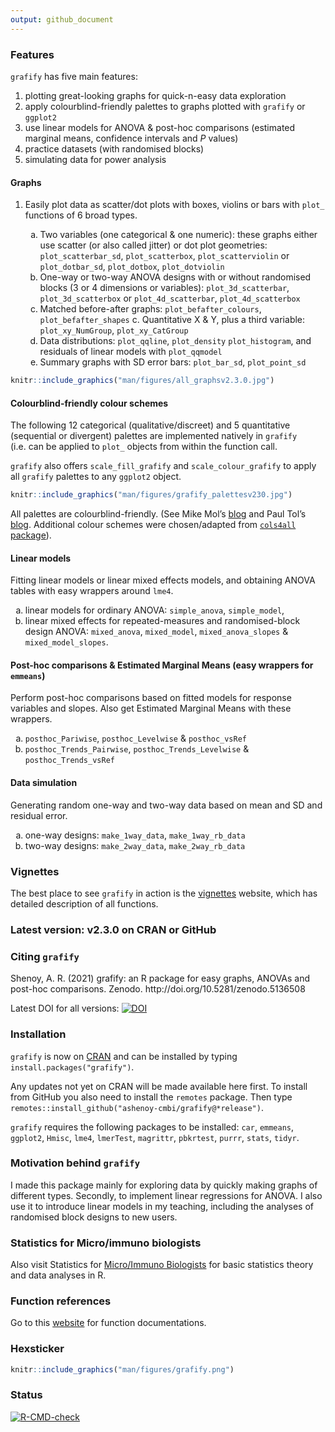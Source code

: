 ```yaml
---
output: github_document
---
```


### Features

`grafify` has five main features: 

1. plotting great-looking graphs for quick-n-easy data exploration
2. apply colourblind-friendly palettes to graphs plotted with `grafify` or `ggplot2`
3. use linear models for ANOVA & post-hoc comparisons (estimated marginal means, confidence intervals and *P* values)
4. practice datasets (with randomised blocks) 
5. simulating data for power analysis 

#### Graphs

1. Easily plot data as scatter/dot plots with boxes, violins or bars with `plot_` functions of 6 broad types. 

     a. Two variables (one categorical & one numeric): these graphs either use scatter (or also called jitter) or dot plot geometries: `plot_scatterbar_sd`, `plot_scatterbox`, `plot_scatterviolin` or `plot_dotbar_sd`, `plot_dotbox`, `plot_dotviolin`
     b. One-way or two-way ANOVA designs with or without randomised blocks (3 or 4 dimensions or variables): `plot_3d_scatterbar`, `plot_3d_scatterbox` or `plot_4d_scatterbar`, `plot_4d_scatterbox` 
     c. Matched before-after graphs: `plot_befafter_colours`, `plot_befafter_shapes`     c. Quantitative X & Y, plus a third variable: `plot_xy_NumGroup`, `plot_xy_CatGroup` 
     d. Data distributions: `plot_qqline`, `plot_density` `plot_histogram`, and residuals of linear models with `plot_qqmodel`
     f. Summary graphs with SD error bars: `plot_bar_sd`, `plot_point_sd`
  
  
```r
knitr::include_graphics("man/figures/all_graphsv2.3.0.jpg")
```

#### Colourblind-friendly colour schemes

The following 12 categorical (qualitative/discreet) and 5 quantitative (sequential or divergent) palettes are implemented natively in `grafify` (i.e. can be applied to `plot_` objects from within the function call. 

`grafify` also offers `scale_fill_grafify` and `scale_colour_grafify` to apply all `grafify` palettes to any `ggplot2` object.

```r
knitr::include_graphics("man/figures/grafify_palettesv230.jpg")
```

All palettes are colourblind-friendly. (See Mike Mol's [blog](https://mikemol.github.io/technique/colorblind/2018/02/11/color-safe-palette.html) and Paul Tol's [blog](https://personal.sron.nl/~pault/#sec:qualitative). Additional colour schemes were chosen/adapted from [`cols4all` package](https://github.com/mtennekes/cols4all)).
    
#### Linear models 

Fitting linear models or linear mixed effects models, and obtaining ANOVA tables with easy wrappers around `lme4`.

  a. linear models for ordinary ANOVA: `simple_anova`, `simple_model`, 
   b. linear mixed effects for repeated-measures and randomised-block design ANOVA: `mixed_anova`, `mixed_model`, `mixed_anova_slopes` & `mixed_model_slopes`.

#### Post-hoc comparisons & Estimated Marginal Means (easy wrappers for `emmeans`)

Perform post-hoc comparisons based on fitted models for response variables and slopes. Also get Estimated Marginal Means with these wrappers.
  
  a. `posthoc_Pariwise`, `posthoc_Levelwise` & `posthoc_vsRef`
  b. `posthoc_Trends_Pairwise`, `posthoc_Trends_Levelwise` & `posthoc_Trends_vsRef`
  
#### Data simulation

Generating random one-way and two-way data based on mean and SD and residual error.

  a. one-way designs: `make_1way_data`, `make_1way_rb_data`
  b. two-way designs: `make_2way_data`, `make_2way_rb_data`

### Vignettes

The best place to see `grafify`  in action is the [vignettes](https://grafify-vignettes.netlify.app) website, which has detailed description of all functions.

### **Latest version: v2.3.0 on CRAN or GitHub** 

### Citing `grafify`

Shenoy, A. R. (2021) grafify: an R package for easy graphs, ANOVAs and post-hoc comparisons. Zenodo. http://doi.org/10.5281/zenodo.5136508

Latest DOI for all versions: [![DOI](https://zenodo.org/badge/DOI/10.5281/zenodo.5136507.svg)](https://doi.org/10.5281/zenodo.5136507)

### Installation

`grafify` is now on [CRAN](https://CRAN.R-project.org/package=grafify) and can be installed by typing `install.packages("grafify")`.

Any updates not yet on CRAN will be made available here first. To install from GitHub you also need to install the `remotes` package. Then type `remotes::install_github("ashenoy-cmbi/grafify@*release")`.

`grafify` requires the following packages to be installed: `car`, `emmeans`, `ggplot2`, `Hmisc`, `lme4`, `lmerTest`, `magrittr`, `pbkrtest`, `purrr`, `stats`, `tidyr`.

### Motivation behind `grafify`

I made this package mainly for exploring data by quickly making graphs of different types. Secondly, to implement linear regressions for ANOVA. I also use it to introduce linear models in my teaching, including the analyses of randomised block designs to new users. 

### Statistics for Micro/immuno biologists

Also visit Statistics for [Micro/Immuno Biologists](https://microimmunostats.netlify.app) for basic statistics theory and data analyses in R.

### Function references

Go to this [website](https://ashenoy-cmbi.github.io/grafify/index.html) for function documentations.

### Hexsticker

```r
knitr::include_graphics("man/figures/grafify.png")
```

### Status

<!-- badges: start -->
[![R-CMD-check](https://github.com/ashenoy-cmbi/grafify/workflows/R-CMD-check/badge.svg)](https://github.com/ashenoy-cmbi/grafify/actions)
